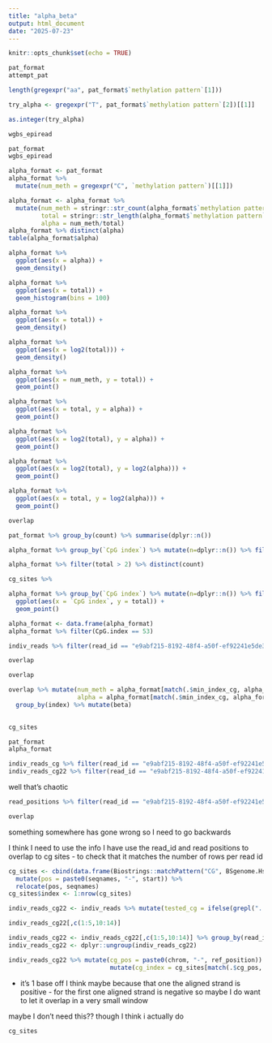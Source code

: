 ```yaml
---
title: "alpha_beta"
output: html_document
date: "2025-07-23"
---
```


```r
knitr::opts_chunk$set(echo = TRUE)
```

```r
pat_format
attempt_pat
```

```r
length(gregexpr("aa", pat_format$`methylation pattern`[1]))
```

```r
try_alpha <- gregexpr("T", pat_format$`methylation pattern`[2])[[1]]
```
```r
as.integer(try_alpha)
```
```r
wgbs_epiread
```

```r
pat_format
wgbs_epiread
```

```r
alpha_format <- pat_format
alpha_format %>% 
  mutate(num_meth = gregexpr("C", `methylation pattern`)[[1]])
```

```r
alpha_format <- alpha_format %>%
  mutate(num_meth = stringr::str_count(alpha_format$`methylation pattern`, "C"), 
         total = stringr::str_length(alpha_format$`methylation pattern`),
         alpha = num_meth/total)
alpha_format %>% distinct(alpha)
table(alpha_format$alpha)
```

```r
alpha_format %>%
  ggplot(aes(x = alpha)) +
  geom_density()
```

```r
alpha_format %>%
  ggplot(aes(x = total)) +
  geom_histogram(bins = 100)

alpha_format %>%
  ggplot(aes(x = total)) +
  geom_density()

alpha_format %>%
  ggplot(aes(x = log2(total))) +
  geom_density()
```



```r
alpha_format %>%
  ggplot(aes(x = num_meth, y = total)) +
  geom_point()
```


```r
alpha_format %>%
  ggplot(aes(x = total, y = alpha)) +
  geom_point()
```

```r
alpha_format %>%
  ggplot(aes(x = log2(total), y = alpha)) +
  geom_point()

alpha_format %>%
  ggplot(aes(x = log2(total), y = log2(alpha))) +
  geom_point()

alpha_format %>%
  ggplot(aes(x = total, y = log2(alpha))) +
  geom_point()
```


```r
overlap
```

```r
pat_format %>% group_by(count) %>% summarise(dplyr::n())
```

```r
alpha_format %>% group_by(`CpG index`) %>% mutate(n=dplyr::n()) %>% filter(n > 1) %>% mutate(cpg_difference = abs(total - lead(total)))
```
```r
alpha_format %>% filter(total > 2) %>% distinct(count)
```
```r
cg_sites %>% 
```

```r
alpha_format %>% group_by(`CpG index`) %>% mutate(n=dplyr::n()) %>% filter(n > 1) %>% .[1:50,] %>%
  ggplot(aes(x = `CpG index`, y = total)) +
  geom_point()
```
```r
alpha_format <- data.frame(alpha_format)
alpha_format %>% filter(CpG.index == 53)
```
```r
indiv_reads %>% filter(read_id == "e9abf215-8192-48f4-a50f-ef92241e5de3") %>% mutate(tested_cg = ifelse(grepl("..CG.", query_kmer), TRUE, FALSE)) %>% filter(tested_cg == TRUE)
```

```r
overlap
```


```r
overlap
```

```r
overlap %>% mutate(num_meth = alpha_format[match(.$min_index_cg, alpha_format$CpG.index), "num_meth"],
                   alpha = alpha_format[match(.$min_index_cg, alpha_format$CpG.index), "alpha"]) %>%
  group_by(index) %>% mutate(beta)
  
```
```r
cg_sites
```

```r
pat_format
alpha_format
```

```r
indiv_reads_cg %>% filter(read_id == "e9abf215-8192-48f4-a50f-ef92241e5de3")
indiv_reads_cg22 %>% filter(read_id == "e9abf215-8192-48f4-a50f-ef92241e5de3")
```
well that's chaotic

```r
read_positions %>% filter(read_id == "e9abf215-8192-48f4-a50f-ef92241e5de3")
```


```r
overlap
```

something somewhere has gone wrong
so I need to go backwards

###################

I think I need to use the info I have
use the read_id and read positions to overlap to cg sites - to check that it matches the number of rows per read id
```r
cg_sites <- cbind(data.frame(Biostrings::matchPattern("CG", BSgenome.Hsapiens.UCSC.hg38[["chr22"]])),seqnames = "chr22") %>% 
  mutate(pos = paste0(seqnames, "-", start)) %>%
  relocate(pos, seqnames)
cg_sites$index <- 1:nrow(cg_sites)
```


```r
indiv_reads_cg22 <- indiv_reads %>% mutate(tested_cg = ifelse(grepl("..CG.", query_kmer), TRUE, FALSE)) %>% filter(tested_cg == TRUE)
```

```r
indiv_reads_cg22[,c(1:5,10:14)]
```

```r
indiv_reads_cg22 <- indiv_reads_cg22[,c(1:5,10:14)] %>% group_by(read_id) %>% mutate(num_cg_read = dplyr::n())
indiv_reads_cg22 <- dplyr::ungroup(indiv_reads_cg22)
```

```r
indiv_reads_cg22 %>% mutate(cg_pos = paste0(chrom, "-", ref_position)) %>% 
                            mutate(cg_index = cg_sites[match(.$cg_pos, cg_sites$pos), "index"])
```
* it's 1 base off
I think maybe because that one the aligned strand is positive - for the first one aligned strand is negative
so maybe I do want to let it overlap in a very small window

maybe I don't need this??
though I think i actually do

```r
cg_sites
```



